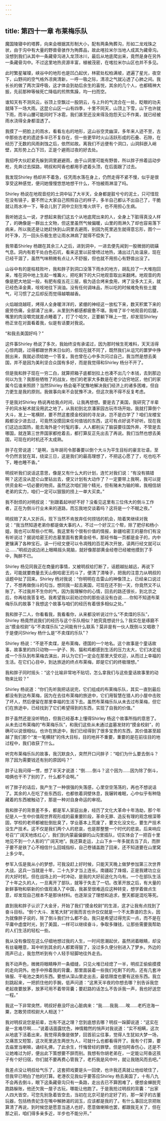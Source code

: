 ```yaml
---
---
---
```

title: 第四十一章 布莱梅乐队
---




魔国陵寝中的塔葬，向来会根据其形制大小，配有两条殉葬沟，形如二龙戏珠之状，由于沟中有大量的野兽骨骇作为殉葬品，故此喀拉米尔当地人成其为藏骨沟。没想到我们从其中一条藏骨沟进入龙顶冰川，最后从地底爬出来，竟然是身在另外一条藏骨沟中。不过这里地热资源丰富，植被茂密，在喀拉米尔山区也并不多见。

此时繁星璀璨，峡谷中的地形也是凹凸起伏，林密处松柏满坡，遮遍了星光，夜空下，山野间的空气格外凉爽清新，一呼一吸之际，清凉之气就沁透了心肺之间。我长长的做了两次深呼吸，这才体会到劫后余生的喜悦，其余的几个人，也都精神大振，先前那种等候死亡降临的煎熬焦躁，均一扫而空。

谁知天有不测风云，谷顶上空飘过一股阴云，与上升的气流合在一处，眨眼的功夫就降下一场大雨。这昆仑山区一山有四季，十里不同天，山顶上下雪，山下也许就下雨，而半山腰可能同时下冰雹，我们甚至还没来得及抱怨天公不作美，就已经被雨水浇得全身都湿透了。

我摸了一把脸上的雨水，看看左右的地形，这山谷空灵幽深，多年来人迹不至，古中那些古老的遗迹多半已不复存在，但一些更早时火山活跃形成的石叠、石隙，在经历了无数的风雨剥蚀之后，依然如故。离我们不远便有个洞口，山洞斜嵌入峭壁，其形势上凸下凹，正是个避雨过夜的好去处。

我招呼大伙赶紧先躲到洞里避避雨，由于山洞里可能有野兽，所以胖子拎着运动步枪，先奔过去探路，明叔和阿香也都用手遮着头顶，在后面跟了过去。

我发现Shirley 杨却并不着急，任凭雨水落在身上，仍然走得不紧不慢，似乎是很享受这种感觉，便问她慢慢悠悠地想干什么，不怕被雨淋湿了吗。

Shirley 杨说在地观音挖的土洞中钻了大半天，全身都是脏兮兮的泥土，只可惜现在没有镜子，要不然让大家自己照照自己的样子，多半自己都认不出自己了，干脆就让雨水冲一下，等会儿到了洞中立刻生堆火烘干，也不用担心生病。

我听她这么一说，才想起来我们这五个从地底爬出来的人，全身上下脏得真没人样了，的确像是一群出土文物，但这里虽然气候偏暖，山里的雨淋久了却也容易落下病来，所以我还是让她赶快到山洞里去避雨，别因为死里逃生就得意忘形，图个一时干净，万一回头乐极生悲让雨水淋病了就得不偿失了。

我带着Shirley 杨跟在其余三人之后，进到洞中，一进去便先闻到一股微弱的硫磺气息。洞内有若干处白色石坑，看来这里以前曾喷过地热，涌出过几处温泉，现在已经干涸了，虽然气味稍微有点让人不舒服，但也就不用担心有野兽出没了。

山谷中有的是枯枝败叶，我和胖子到洞口没落下雨水的地方，胡乱捡了一大堆抱回来，堆在洞中地上生起一堆篝火，把吃剩下的大只地观音取出来翻烤。地观音的肉像是肥大地鼠一般，有肥有瘦五花三层，极为适合烤来食用，烤了没多大工夫，就已经色泽金黄，吱吱地往下淌油。没有任何调味品，所以吃的时候难免有些土腥气，可习惯了之后却反而觉得越嚼越香。

火焰越烧越旺，烤得人全身暖洋洋的，紧绷的神经这一放松下来，数天积累下来的疲劳伤痛，全部涌了出来，从里到外都感都疲惫不堪。我啃了半个地观音的后腿，嘴里的肉没嚼完就差点睡着了，打了个哈欠，正要躺下眯上一觉，却发现Shirley 杨正坐在对面看着我，似是有话要对我说。

“和我去美国好吗？”

这件事Shirley 杨说了多次，我始终没有承诺过，因为那时候生死难料，天天活得心惊肉跳，过得都跟世界末日似的，但现在就不同了，既然我们从诅咒的噩梦中挣脱出来，我就必须给她一个答复。我也曾在心中多次问过自己，我当然是想去美国，并不是因为美利坚合众国有多好，而是我觉得和Shirley 杨分不开了。

但是我和胖子现在一穷二白，就算把箱子底都划拉上也凑不出几个本钱，去到那边何以为生？我那些牺牲了的战友，他们的老家大多数是在老少边穷地区，他们的家属今后谁来照顾？当然Shirley 杨会毫不犹豫地解决我们经济上的诸多困难，但自力更生是我的原则。我做事向来不会犹豫不决，但这次我不得不反复考虑。

于是我对Shirley 杨说再给我点时间，让我再想想。要是去了美国，我研究了半辈子的风水秘术就没用武之地了。从我初到北京潘家园古玩市场开始，我就打算倒个大斗，发上一笔横财，要不然这套摸金校尉的寻龙诀，岂不是白学了？咱们龙楼宝殿都没少进去过，可竟然没摸回来任何值钱的东西，这可有点好说不好听。现在我们这边出国热，能去海外是个时髦的事，人人都削尖了脑袋要往国外奔，不管是去哪国，就连第三世界国家都抢着去，都打算反正先出去了再说。我们当然也想去美国，可现在的时机还不太成熟。

胖子在旁说道：“是啊，当年胡司令那番要以倒个大斗为平生目标的豪言壮语，至今仍然言犹在耳，绕梁三日，这是我们的最高理想了，不把这心愿了了，吃也吃不下，睡也睡不香。”

明叔听我们说话这意思，像是又有什么大的计划，连忙对我们说：“有没有搞错啊？这还没从昆仑山里钻出去，便又计划有大动作了？一定要带上我啊，我可以提供资金和一切必要的物资。虽然这次咱们赔个精光，但有赌未为输的嘛，我相信胡老弟的实力，咱们一定可以狠狠的捞上一单大买卖。”

我不耐烦的对明叔说：“别跟着起哄好不好？没看见这里有三位伟大的倒斗工作者，正在为倒斗行业未来的道路，而忘我地交谈着吗？这将是一个不眠之夜。”

明叔赔了夫人又折兵，现下当然不肯放弃任何捞钱的机会，陪着笑继续对我说：“我当然知道老弟你都是做大事的人，不过一个好汉三个帮，除了肥仔和杨小姐，我也可以帮些小忙啊。我这里有个很有价值的情报，新疆哈密王的墓你们有没有听说过？据说哈密王的古墓里面有套黄金经书，那经书每一页都是金子的，内中更镶满了各种宝石，读一行经文便可以令凋残的百花再次开放，读两行经文就可以让……”明叔边说边闭上眼睛摇头晃脑，就好像那部黄金经卷已经被他摸到了手中，陶醉不已。

Shirley 杨见同我正在商量的事情，又被明叔给打断了，话题越扯越远，再说下去，可能就要商量去天山倒哈密王的斗了，便清了清嗓子，把我的注意力从明叔的话题中扯了回来。Shirley 杨对我说：“你明明在击雷山的神像顶上，已经亲口说过了，不想再做倒斗的勾当，想同我一起去美国，可现在还不到一天，你竟然又不认账了。不过我并不生你的气，因为我理解你的心情，回去的路还很长，到北京之后，你再给我答复吧。我希望我以前劝过你的那些话没有白说……你知不知道布莱梅乐队的故事？我想这个故事与咱们的经历有着很多相似之处。”

我和胖子二人，你看看我，我看看你，从来都没听说过什么“不卖煤的乐队”，Shirley 杨竟然说我们的经历与这个乐队相似？她究竟想说什么？我实在是琢磨不出“摸金校尉”与“不卖煤乐队”之间能有什么联系？莫非是有一伙人既倒斗又唱歌？于是便问Shirley 杨什么是“不卖煤的乐队”？

Shirley 杨说：“不是不卖煤，是布莱梅，德国的一个地名。这个故事是个童话故事，故事里的四只动物——驴子、狗、猫和鸡都感到生活的压力太大，它们决定组成一个乐队到布莱梅去演出，并认为它们一定会在那里大受欢迎，从而过上幸福的生活。在它们心目中，到达旅途的终点布莱梅，即是它们的终极理想。”

我和胖子同时摇头：“这个比喻非常地不贴切，怎么拿我们与这些童话故事里的动物来比较？”

Shirley 杨说道：“你们先听我把话说完，它们组成的布莱梅乐队，其实一直到最后都没有到达布莱梅，因为在去往布莱梅的旅途中，它们用智慧在猎人的小屋中击败了坏人，然后便留在那里幸福的生活下去。虽然布莱梅乐队从未去过布莱梅，但它们在旅途中，已经找到了它们希望得到的东西，实现了自我的价值。”

胖子虽然还是没听明白，但我已经基本上懂得Shirley 杨这个故事所指的意思了。从未去过布莱梅的“布莱梅乐队”，和我们这些从未通过盗墓发财的“摸金校尉”，的确可以说很相似。也许在旅途中，我们已经得到了很多宝贵的东西，其价值甚至超越了我们那个“发一笔横财”的伟大目标，目的地并不重要，重要的是在前往目的地过程中，我们收获了什么。

听完布莱梅乐队的故事，我沉默良久，突然开口问胖子：“咱们为什么要去倒斗？除了因为需要钱还有别的原因吗？”

胖子让我问得一愣，想了半天才说道：“倒……倒斗？这个因为……因为除了倒斗，咱俩也干不了别的了，什么都不会啊。”

听了胖子的话后，我产生了一种很强的失落感，心里空空荡荡的，再也不想说话了。其余的人在吃了些东西后，也都依着洞壁休息，我辗转难眠，心中似乎有种隐藏着的东西被触动了，那是一种对自身命运的审视。

我和胖子的背景差不多，都是军人家庭出身，经历了文化大革命十年浩劫，那个年纪是人一生中价值观世界观形成的最重要阶段，革命无罪、造反有理的观念根深蒂固，学校的老师都被批倒批臭了，学业基本上荒废了，要文化没文化，要生产技术没生产技术。这不仅是我们两个人的悲哀，也是那整整一个时代的悲哀。后来响应号召“广阔天地炼红心”，我们到内蒙最偏僻的山沟里插队，切实体会了一把百十里地见不到一个人影的“广阔天地”。我还算走运，上山下乡一年多就去当了兵，而胖子要不是铁了心不相信什么回城指标，自己卷铺盖跑了回来，还不知道要在山里窝上多少年。

参军入伍是我从小的梦想，可我没赶上好时候，只能天天晚上做梦参加第三次世界大战，这兵一当就是十年，二十九岁才当上连长。南疆起了烽烟，正是我建功立业的大好时机，但在战场上的一时冲动，是我的大好前途化为乌有。一个在部队生活了十年之久的人，一旦离开了部队，就等于失去了一切。改革开放之后，有大量的新鲜事物和崭新的价值观涌入了中国，我甚至很难适应这种转变，想学着做点生意，却发现自己根本不是那块材料。也逐渐没了理想和追求，整天都是混吃等死。

直到我和胖子认识了大金牙，开始了我们“摸金校尉”的生涯，这才让我有点找到了奋斗目标。“倒个大斗、发笔大财”对我而言也许仅仅就是一个不太靠谱的念头，因为就像胖子说的，除了倒斗我们什么都不会。我只是希望过得充实一点，而不是在平庸中虚度时光，到了美国，一样可以继续奋斗，争取多赚钱，让那些需要我帮助的人们生活的轻松一些。

我从没有像现在这么仔细地想过我的人生，一时间思潮起伏，虽然闭着眼睛，却没有丝毫睡意，耳中听到其余的人都累得狠了，没过多久便分别进入了梦乡。外边的雨声已止，我忽然听到有个人轻手轻脚地往外走去。

我不动声色，微微将眼睛睁开一条细缝，只见火堆已经熄了一半，明叔正偷偷摸摸的走向洞外。他手中拎着我的背囊，那里面装着一些我们吃剩下的肉，还有几套冲锋服、干电池之类的东西。要想从深山里走出去，最低限度也要有这些东西。我立刻跳起来，一把抓住他的手腕，低声问道：“这黑天半夜的你想去哪？别告诉我您老起夜要放茅，放茅可用不着带背囊；要赶路的话怎么不告诉我一声，我也好送您一程。”

我这一下非常突然，明叔好悬没吓出心脏病来：“我……我我……唉……老朽沧海一粟，怎敢劳烦校尉大人相送？”

我对明叔说您是前辈，岂有不送之理？您到底想去哪？明叔一跺脚说道：“这实在是一言难尽啊……”说着话面露忧色，神情黯然的悄声对我说道：“实不相瞒，这次从地底下活着出来，我觉得真像是做梦，回首前尘往事，觉得人生犹如大梦一场，又痛苦又短暂，这次死里逃生两世为人，可就什么也都看得开了。我有个打算，要去庙里当喇嘛，诵经礼佛，了此余生，忏悔曾经的罪孽。但是怕阿香伤心，还是不让她难过为好，便出此下策想要不辞而别。我想有你胡老弟在，一定能让阿香这孩子有个好归宿，你们就不要再费心管我了，老朽我是风中叶，就让我随风而去吧。”

我差点没让明叔给气乐了，这套把戏要是头一回使，也许我还真就让他给唬住了，但我早已明白了他的打算。老港农见我似乎要答应Shirley 杨去美国了，十有八九不会再去倒斗，眼下这条藏骨沟只有一条路，走出去已不算困难了，便想金蝉脱壳跑路躲账，他还欠我一屋子古玩，哪能让他跑了。于是我抢过明叔的背囊：“出家人四大皆空，可您先别急着皆空去，当初在北京可是约定好了的，那一架子的古董玩器，包括杨贵妃含在嘴中解肺渴的润玉，应该都是我的了。有什么事回北京把账算清了再说，到时候您是愿意当道人也好，愿意做喇嘛也罢，都跟我无关了，但在那之前，咱们得多亲多近，半步也不能分开。”